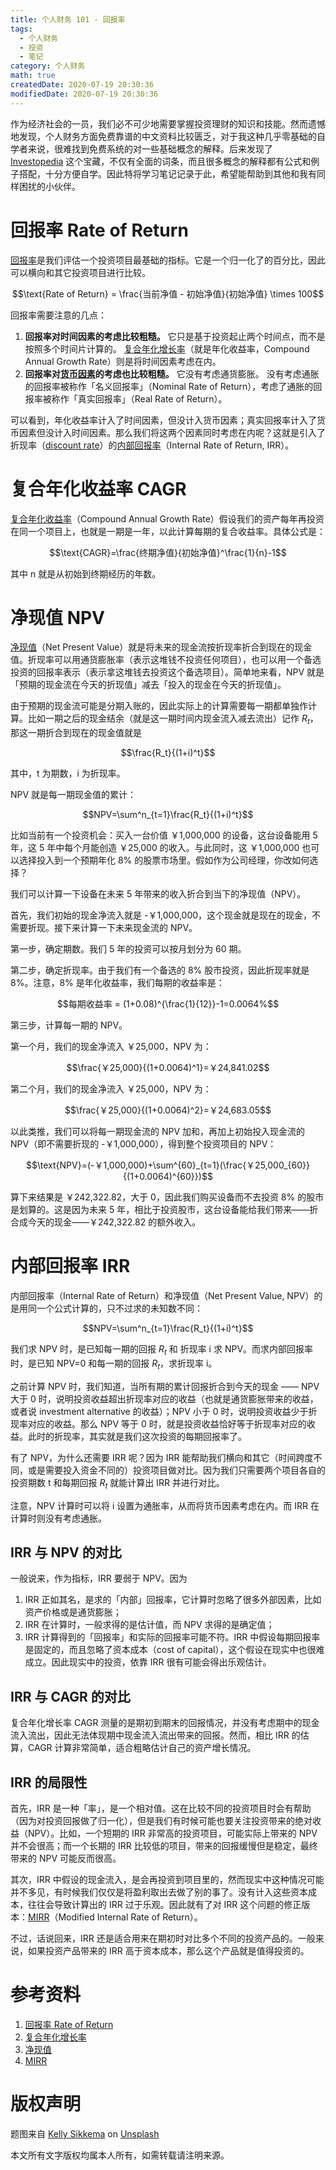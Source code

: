 ```yaml
---
title: 个人财务 101 - 回报率
tags:
  - 个人财务
  - 投资
  - 笔记
category: 个人财务
math: true
createdDate: 2020-07-19 20:30:36
modifiedDate: 2020-07-19 20:30:36
---
```


作为经济社会的一员，我们必不可少地需要掌握投资理财的知识和技能。然而遗憾地发现，个人财务方面免费靠谱的中文资料比较匮乏，对于我这种几乎零基础的自学者来说，很难找到免费系统的对一些基础概念的解释。后来发现了 [Investopedia](https://www.investopedia.com) 这个宝藏，不仅有全面的词条，而且很多概念的解释都有公式和例子搭配，十分方便自学。因此特将学习笔记记录于此，希望能帮助到其他和我有同样困扰的小伙伴。

# 回报率 Rate of Return

[回报率](https://www.investopedia.com/terms/r/rateofreturn.asp)是我们评估一个投资项目最基础的指标。它是一个归一化了的百分比，因此可以横向和其它投资项目进行比较。

$$\text{Rate of Return} = \frac{当前净值 - 初始净值}{初始净值} \times 100$$

回报率需要注意的几点：

1. **回报率对时间因素的考虑比较粗糙。** 它只是基于投资起止两个时间点，而不是按照多个时间片计算的。
[复合年化增长率](https://www.investopedia.com/terms/c/cagr.asp)（就是年化收益率，Compound Annual Growth Rate）则是将时间因素考虑在内。
2. **回报率对[货币因素](https://www.investopedia.com/terms/t/timevalueofmoney.asp)的考虑也比较粗糙。** 它没有考虑通货膨胀。
没有考虑通胀的回报率被称作「名义回报率」（Nominal Rate of Return），考虑了通胀的回报率被称作「真实回报率」（Real Rate of Return）。

可以看到，年化收益率计入了时间因素，但没计入货币因素；真实回报率计入了货币因素但没计入时间因素。那么我们将这两个因素同时考虑在内呢？这就是引入了折现率（[discount rate](https://www.investopedia.com/terms/d/discountrate.asp)）的[内部回报率](https://www.investopedia.com/terms/i/irr.asp)（Internal Rate of Return, IRR）。



# 复合年化收益率 CAGR

[复合年化收益率](https://www.investopedia.com/terms/c/cagr.asp)（Compound Annual Growth Rate）假设我们的资产每年再投资在同一个项目上，也就是一期是一年，以此计算每期的复合收益率。具体公式是：

$$\text{CAGR}=\frac{终期净值}{初始净值}^\frac{1}{n}-1$$

其中 n 就是从初始到终期经历的年数。

# 净现值 NPV

[净现值](https://www.investopedia.com/terms/n/npv.asp)（Net Present Value）就是将未来的现金流按折现率折合到现在的现金值。折现率可以用通货膨胀率（表示这堆钱不投资任何项目），也可以用一个备选投资的回报率表示（表示拿这堆钱去投资这个备选项目）。简单地来看，NPV 就是「预期的现金流在今天的折现值」减去「投入的现金在今天的折现值」。

由于预期的现金流可能是分期入账的，因此实际上的计算需要每一期都单独作计算。比如一期之后的现金结余（就是这一期时间内现金流入减去流出）记作 $R_t$，那这一期折合到现在的现金值就是

$$\frac{R_t}{(1+i)^t}$$

其中，t 为期数，i 为折现率。

NPV 就是每一期现金值的累计：

$$NPV=\sum^n_{t=1}\frac{R_t}{(1+i)^t}$$

比如当前有一个投资机会：买入一台价值 ￥1,000,000 的设备，这台设备能用 5 年，这 5 年中每个月能创造 ￥25,000 的收入。与此同时，这 ￥1,000,000 也可以选择投入到一个预期年化 8% 的股票市场里。假如作为公司经理，你改如何选择？

我们可以计算一下设备在未来 5 年带来的收入折合到当下的净现值（NPV）。

首先，我们初始的现金净流入就是 -￥1,000,000，这个现金就是现在的现金，不需要折现。接下来计算一下未来现金流的 NPV。

第一步，确定期数。我们 5 年的投资可以按月划分为 60 期。

第二步，确定折现率。由于我们有一个备选的 8% 股市投资，因此折现率就是 8%。注意，8% 是年化收益率，我们每期的收益率是：

$$每期收益率 = (1+0.08)^{\frac{1}{12}}-1=0.0064%$$

第三步，计算每一期的 NPV。

第一个月，我们的现金净流入 ￥25,000，NPV 为：

$$\frac{￥25,000}{(1+0.0064)^1}=￥24,841.02$$

第二个月，我们的现金净流入 ￥25,000，NPV 为：

$$\frac{￥25,000}{(1+0.0064)^2}=￥24,683.05$$

以此类推，我们可以将每一期现金流的 NPV 加和，再加上初始投入现金流的 NPV（即不需要折现的 -￥1,000,000），得到整个投资项目的 NPV：

$$\text{NPV}=(-￥1,000,000)+\sum^{60}_{t=1}(\frac{￥25,000_{60}}{(1+0.0064)^{60}})$$

算下来结果是 ￥242,322.82，大于 0，因此我们购买设备而不去投资 8% 的股市是划算的。这是因为未来 5 年，相比于投资股市，这台设备能给我们带来——折合成今天的现金——￥242,322.82 的额外收入。

# 内部回报率 IRR

内部回报率（Internal Rate of Return）和净现值（Net Present Value, NPV）的是用同一个公式计算的，只不过求的未知数不同：

$$NPV=\sum^n_{t=1}\frac{R_t}{(1+i)^t}$$

我们求 NPV 时，是已知每一期的回报 $R_t$ 和 折现率 i 求 NPV。而求内部回报率时，是已知 NPV=0 和每一期的回报 $R_t$，求折现率 i。

之前计算 NPV 时，我们知道，当所有期的累计回报折合到今天的现金 —— NPV 大于 0 时，说明投资收益超出折现率对应的收益（也就是通货膨胀带来的收益，或者说 investment alternative 的收益）；NPV 小于 0 时，说明投资收益少于折现率对应的收益。那么 NPV 等于 0 时，就是投资收益恰好等于折现率对应的收益。此时的折现率，其实就是我们这次投资的每期回报率了。

有了 NPV，为什么还需要 IRR 呢？因为 IRR 能帮助我们横向和其它（时间跨度不同，或是需要投入资金不同的）投资项目做对比。因为我们只需要两个项目各自的投资期数 t 和每期回报 $R_t$ 就能计算出 IRR 并进行对比。

注意，NPV 计算时可以将 i 设置为通胀率，从而将货币因素考虑在内。而 IRR 在计算时则没有考虑通胀。

## IRR 与 NPV 的对比

一般说来，作为指标，IRR 要弱于 NPV。因为 

1. IRR 正如其名，是求的「内部」回报率，它计算时忽略了很多外部因素，比如资产价格或是通货膨胀；
2. IRR 在计算时，一般求得的是估计值，而 NPV 求得的是确定值；
3. IRR 计算得到的「回报率」和实际的回报率可能不符。IRR 中假设每期回报率是固定的，而且忽略了资本成本（cost of capital），这个假设在现实中也很难成立。因此现实中的投资，依靠 IRR 很有可能会得出乐观估计。

## IRR 与 CAGR 的对比

复合年化增长率 CAGR 测量的是期初到期末的回报情况，并没有考虑期中的现金流入流出，因此无法体现期中现金流入流出带来的回报。然而，相比 IRR 的估算，CAGR 计算非常简单，适合粗略估计自己的资产增长情况。

## IRR 的局限性

首先，IRR 是一种「率」，是一个相对值。这在比较不同的投资项目时会有帮助（因为对投资回报做了归一化），但是我们有时候可能也要关注投资带来的绝对收益（NPV）。比如，一个短期的 IRR 非常高的投资项目，可能实际上带来的 NPV 并不会很高；而一个长期的 IRR 比较低的项目，带来的回报缓慢但是稳定，最终带来的 NPV 可能反而很高。

其次，IRR 中假设的现金流入，是会再投资到项目里的，然而现实中这种情况可能并不多见，有时候我们仅仅是将盈利取出去做了别的事了。没有计入这些资本成本，往往会导致计算出的 IRR 过于乐观。因此就有了对 IRR 这个问题的修正版本：[MIRR](https://www.investopedia.com/terms/m/mirr.asp)（Modified Internal Rate of Return）。

不过，话说回来，IRR 还是适合用来在期初时对比多个不同的投资产品的。一般来说，如果投资产品带来的 IRR 高于资本成本，那么这个产品就是值得投资的。

# 参考资料
1. [回报率 Rate of Return](https://www.investopedia.com/terms/r/rateofreturn.asp)
2. [复合年化增长率](https://www.investopedia.com/terms/c/cagr.asp)
3. [净现值](https://www.investopedia.com/terms/n/npv.asp)
4. [MIRR](https://www.investopedia.com/terms/m/mirr.asp)

# 版权声明
<span>题图来自 <a href="https://unsplash.com/@kellysikkema?utm_source=unsplash&amp;utm_medium=referral&amp;utm_content=creditCopyText">Kelly Sikkema</a> on <a href="https://unsplash.com/?utm_source=unsplash&amp;utm_medium=referral&amp;utm_content=creditCopyText">Unsplash</a></span>

本文所有文字版权均属本人所有，如需转载请注明来源。
